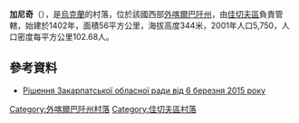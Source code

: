 {{coord|48|7|31|N|23|48|4|E|scale:30000|display=title}}

'''加尼奇'''（{{lang-uk|Ганичі}}），是[[烏克蘭|烏克蘭]]的村落，位於該國西部[[外喀爾巴阡州|外喀爾巴阡州]]，由[[佳切夫區|佳切夫區]]負責管轄，始建於1402年，面積56平方公里，海拔高度344米，2001年人口5,750，人口密度每平方公里102.68人。

==參考資料==
*[http://w1.c1.rada.gov.ua/pls/z7503/A036?rdat1=25.05.2015&vf7551=1925 Рішення Закарпатської обласної ради від 6 березня 2015 року] {{Wayback|url=http://w1.c1.rada.gov.ua/pls/z7503/A036?rdat1=25.05.2015&vf7551=1925 |date=20210414135800 }}

{{DEFAULTSORT:Ганичі}}

[[Category:外喀爾巴阡州村落|Category:外喀爾巴阡州村落]]
[[Category:佳切夫區村落|Category:佳切夫區村落]]


{{Zakarpattia-geo-stub}}